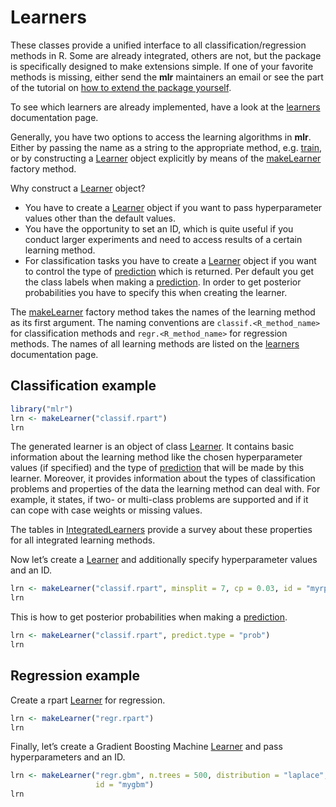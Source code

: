Learners
========

These classes provide a unified interface to all
classification/regression methods in R. Some are already integrated,
others are not, but the package is specifically designed to make
extensions simple. If one of your favorite methods is missing, either
send the **mlr** maintainers an email or see the part of the tutorial
on [how to extend the package yourself](create_learner.md).
  
To see which learners are already implemented, have a look at the
[learners](http://berndbischl.github.io/mlr/man/learners.html) documentation page.

Generally, you have two options to access the learning algorithms in **mlr**. 
Either by passing the name as a string to the appropriate method, e.g. [train](http://berndbischl.github.io/mlr/man/train.html), 
or by constructing a [Learner](http://berndbischl.github.io/mlr/man/makeLearner.html) object explicitly by means of the
[makeLearner](http://berndbischl.github.io/mlr/man/makeLearner.html) factory method. 

Why construct a [Learner](http://berndbischl.github.io/mlr/man/makeLearner.html) object? 

* You have to create a [Learner](http://berndbischl.github.io/mlr/man/makeLearner.html) object if you want to pass hyperparameter values other than the default values.
* You have the opportunity to set an ID, which is quite useful if you conduct larger experiments and need to access results of a certain learning method.
* For classification tasks you have to create a [Learner](http://berndbischl.github.io/mlr/man/makeLearner.html) object if you want to control the type of [prediction](http://berndbischl.github.io/mlr/man/predict.WrappedModel.html) which is returned. Per default you get the class labels when making a [prediction](http://berndbischl.github.io/mlr/man/predict.WrappedModel.html). In order to get posterior probabilities you have to specify this when creating the learner.

The [makeLearner](http://berndbischl.github.io/mlr/man/makeLearner.html) factory method takes the names of the learning method as 
its first argument. The naming conventions are ``classif.<R_method_name>`` for 
classification methods and ``regr.<R_method_name>`` for regression methods.
The names of all learning methods are listed on the [learners](http://berndbischl.github.io/mlr/man/learners.html) documentation page.


Classification example
----------------------

```r
library("mlr")
lrn <- makeLearner("classif.rpart")
lrn
```                 

The generated learner is an object of class [Learner](http://berndbischl.github.io/mlr/man/makeLearner.html). It contains basic 
information about the learning method like the chosen hyperparameter values 
(if specified) and the type of [prediction](http://berndbischl.github.io/mlr/man/predict.WrappedModel.html) that will be made by this learner.
Moreover, it provides information about the types of classification problems 
and properties of the data the learning method can deal with. For example,
it states, if two- or multi-class problems are supported and if it can cope 
with case weights or missing values.

The tables in [IntegratedLearners](../integrated_learners.md) provide a survey about these properties for
all integrated learning methods.

Now let's create a [Learner](http://berndbischl.github.io/mlr/man/makeLearner.html) and additionally specify hyperparameter values and 
an ID.

```r
lrn <- makeLearner("classif.rpart", minsplit = 7, cp = 0.03, id = "myrpart")
lrn
```

This is how to get posterior probabilities when making a [prediction](http://berndbischl.github.io/mlr/man/predict.WrappedModel.html).

```r
lrn <- makeLearner("classif.rpart", predict.type = "prob")
lrn
```


Regression example
------------------

Create a rpart [Learner](http://berndbischl.github.io/mlr/man/makeLearner.html) for regression. 

```r
lrn <- makeLearner("regr.rpart")
lrn
```                 

Finally, let's create a Gradient Boosting Machine [Learner](http://berndbischl.github.io/mlr/man/makeLearner.html) and pass hyperparameters
and an ID.

```r
lrn <- makeLearner("regr.gbm", n.trees = 500, distribution = "laplace", interaction.depth = 3,
                   id = "mygbm")
lrn
```

